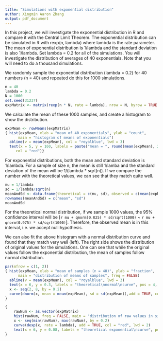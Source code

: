 ```yaml
---
title: "Simulations with exponential distribution"
author: Xingmin Aaron Zhang
output: pdf_document
---
```


In this project, we will investigate the exponential distribution in R and compare it with the Central Limit Theorem. The exponential distribution can be simulated in R with rexp(n, lambda) where lambda is the rate parameter. The mean of exponential distribution is 1/lambda and the standard deviation is also 1/lambda. Set lambda = 0.2 for all of the simulations. You will investigate the distribution of averages of 40 exponentials. Note that you will need to do a thousand simulations.

We randomly sample the exponential distribution (lambda = 0.2) for 40 numbers (n = 40) and repeated do this for 1000 simulations.
```r
n = 40
lambda = 0.2
N = 1000
set.seed(31237)
expMatrix <- matrix(rexp(n * N, rate = lambda), nrow = N, byrow = TRUE )
```

We calculate the mean of these 1000 samples, and create a histogram to show the distribution.
```r
expMean <- rowMeans(expMatrix)
{ hist(expMean, xlab = "mean of 40 exponentials", ylab = "count", 
      main = "histogram of means of exponentials")
  abline(v = mean(expMean), col = "royalblue", lwd = 3)
  text(x = 5, y = 160, labels = paste("mean = ", round(mean(expMean), 2)), pos = 4, 
     col = "red")}
```

For exponential distributions, both the mean and standard deviation is 1/lambda. For a sample of size n, the mean is still 1/lamba and the standard deviation of the mean will be 1/(lambda * sqrt(n)). If we compare the number with the theoretical values, we can see that they match quite well.
```r
mu = 1/lambda
sd = 1/lambda/sqrt(n)
meanAndSd <- data.frame(theoretical = c(mu, sd), observed = c(mean(expMean), sd(expMean)))
rownames(meanAndSd) = c("mean", "sd")
meanAndSd
```

For the theoretical normal distribution, if we sample 1000 values, the 95% confidence interval will be [`r mu + qnorm(0.025) * sd/sqrt(1000)` ~ `r mu + qnorm(0.975) * sd/sqrt(1000)`]. Therefore, the observed mean is in this interval, i.e. we accept null hypothesis. 


We can also fit the above histogram with a normal distribution curve and found that they match very well (left). The right side shows the distribution of original values for the simulations. One can see that while the original values follow the exponential distribution, the mean of samples follow normal distribution. 

```r
par(mfrow = c(1, 2))
{ hist(expMean, xlab = "mean of samples (n = 40)", ylab = "fraction", 
      main = "distribution of means of samples", freq = FALSE)
  abline(v = mean(expMean), col = "royalblue", lwd = 3)
  text(x = 6, y = 0.3, labels = "theoretical\nnormal\ncurve", pos = 4, col = "red")
  x <- seq(2, 8, by = 0.2)
  curve(dnorm(x, mean = mean(expMean), sd = sd(expMean)),add = TRUE, col = "red", lwd = 2)
}

{
    rawNum <- as.vector(expMatrix)
    hist(rawNum, freq = FALSE, main = "distribution of raw values in simulation")
    x <- seq(min(rawNum), max(rawNum), by = 0.2)
    curve(dexp(x, rate = lambda), add = TRUE, col = "red", lwd = 2)
    text(x = 6, y = 0.08, labels = "theoretical exponential\ncurve", pos = 4, col = "red")
}
```

